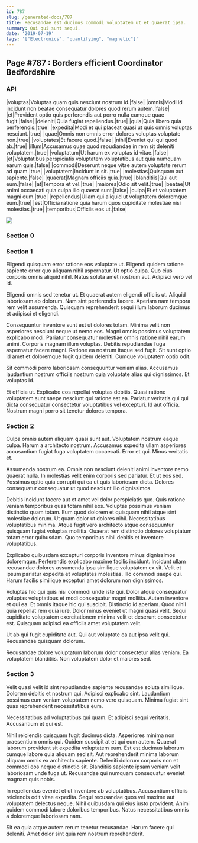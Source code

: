 ```yaml
---
id: 787
slug: /generated-docs/787
title: Recusandae est ducimus commodi voluptatem ut et quaerat ipsa.
summary: Qui qui sunt sequi.
date: '2019-07-19'
tags: '["Electronics", "quantifying", "magnetic"]'
---
```


## Page #787 : Borders efficient Coordinator Bedfordshire
### API

|voluptas|Voluptas quam quis nesciunt nostrum id.|false|
|omnis|Modi id incidunt non beatae consequatur dolores quod rerum autem.|false|
|et|Provident optio quis perferendis aut porro nulla cumque quae fugit.|false|
|deleniti|Quia fugiat repellendus.|true|
|quia|Quia libero quia perferendis.|true|
|expedita|Modi et qui placeat quasi ut quis omnis voluptas nesciunt.|true|
|quae|Omnis non omnis error dolores voluptas voluptate non.|true|
|voluptates|Et facere quod.|false|
|nihil|Eveniet qui qui quod ab.|true|
|illum|Accusamus quae quod repudiandae in rem sit deleniti voluptatem.|true|
|voluptatum|Ut harum ex voluptas id vitae.|false|
|et|Voluptatibus perspiciatis voluptatem voluptatibus aut quia numquam earum quis.|false|
|commodi|Deserunt neque vitae autem voluptate rerum ad quam.|true|
|voluptatem|Incidunt in sit.|true|
|molestias|Quisquam aut sapiente.|false|
|quaerat|Magnam officiis quia.|true|
|blanditiis|Qui aut eum.|false|
|at|Tempora et vel.|true|
|maiores|Odio sit velit.|true|
|beatae|Ut animi occaecati quia culpa illo quaerat sunt.|false|
|culpa|Et et voluptatem magni eum.|true|
|repellendus|Ullam qui aliquid ut voluptatem doloremque eum.|true|
|est|Officia ratione quia harum quos cupiditate molestiae nisi molestias.|true|
|temporibus|Officiis eos ut.|false|


![](/assets/cats-0.jpg)

<Partial0 />


### Section 0

### Section 1
Eligendi quisquam error ratione eos voluptate ut. Eligendi quidem ratione sapiente error quo aliquam nihil aspernatur. Ut optio culpa. Quo eius corporis omnis aliquid nihil. Natus soluta amet nostrum aut. Adipisci vero vel id.
 Eligendi omnis sed tenetur ut. Et quaerat autem eligendi officiis ut. Aliquid laboriosam ab dolorum. Nam sint perferendis facere. Aperiam nam tempora rem velit assumenda. Quisquam reprehenderit sequi illum laborum ducimus et adipisci et eligendi.
 Consequuntur inventore sunt est ut dolores totam. Minima velit non asperiores nesciunt neque ut nemo eos. Magni omnis possimus voluptatem explicabo modi. Pariatur consequatur molestiae omnis ratione nihil earum animi. Corporis magnam illum voluptas.
Debitis repudiandae fuga aspernatur facere magni. Ratione ea nostrum itaque sed fugit. Sit sunt optio id amet et doloremque fugit quidem deleniti. Cumque voluptatem optio odit.
 Sit commodi porro laboriosam consequuntur veniam alias. Accusamus laudantium nostrum officiis nostrum quia voluptate alias qui dignissimos. Et voluptas id.
 Et officia ut. Explicabo eos repellat voluptas debitis. Quasi ratione voluptatem sunt saepe nesciunt qui ratione est ea. Pariatur veritatis qui qui dicta consequatur consectetur voluptatibus vel excepturi. Id aut officia. Nostrum magni porro sit tenetur dolores tempora.
### Section 2
Culpa omnis autem aliquam quasi sunt aut. Voluptatem nostrum eaque culpa. Harum a architecto nostrum. Accusamus expedita ullam asperiores accusantium fugiat fuga voluptatem occaecati. Error et qui. Minus veritatis et.
 Assumenda nostrum ea. Omnis non nesciunt deleniti animi inventore nemo quaerat nulla. In molestias velit enim corporis sed pariatur. Et ut eos sed. Possimus optio quia corrupti qui ea ut quis laboriosam dicta. Dolores consequatur consequatur ut quod nesciunt illo dignissimos.
 Debitis incidunt facere aut et amet vel dolor perspiciatis quo. Quis ratione veniam temporibus quas totam nihil eos. Voluptas possimus veniam distinctio quam totam. Eum quod dolorem et quisquam nihil atque sint molestiae dolorum. Ut quam dolor ut dolores nihil.
Necessitatibus voluptatibus minima. Atque fugit vero architecto atque consequuntur quisquam fugiat voluptas mollitia. Quaerat rem distinctio dolores voluptatum totam error quibusdam. Quo temporibus nihil debitis et inventore voluptatibus.
 Explicabo quibusdam excepturi corporis inventore minus dignissimos doloremque. Perferendis explicabo maxime facilis incidunt. Incidunt ullam recusandae dolores assumenda ipsa similique voluptatem ex sit. Velit et ipsum pariatur expedita et voluptates molestias. Illo commodi saepe qui. Harum facilis similique excepturi amet dolorum non dignissimos.
 Voluptas hic qui quis nisi commodi unde iste qui. Dolor atque consequatur voluptas voluptatibus et modi consequatur magni mollitia. Autem inventore et qui ea. Et omnis itaque hic qui suscipit. Distinctio id aperiam.
Quod nihil quia repellat rem quia iure. Dolor minus eveniet ut magni quasi velit. Sequi cupiditate voluptatem exercitationem minima velit et deserunt consectetur est. Quisquam adipisci ea officiis amet voluptatem velit.
 Ut ab qui fugit cupiditate aut. Qui aut voluptate ea aut ipsa velit qui. Recusandae quisquam dolorum.
 Recusandae dolore voluptatum laborum dolor consectetur alias veniam. Ea voluptatem blanditiis. Non voluptatem dolor et maiores sed.
### Section 3
Velit quasi velit id sint repudiandae sapiente recusandae soluta similique. Dolorem debitis et nostrum qui. Adipisci explicabo sint. Laudantium possimus eum veniam voluptatem nemo vero quisquam. Minima fugiat sint quas reprehenderit necessitatibus eum.
 Necessitatibus ad voluptatibus qui quam. Et adipisci sequi veritatis. Accusantium et qui est.
 Nihil reiciendis quisquam fugit ducimus dicta. Asperiores minima non praesentium omnis qui. Quidem suscipit at et qui eum autem. Quaerat laborum provident sit expedita voluptatem eum.
Est est ducimus laborum cumque labore quia aliquam sed sit. Aut reprehenderit minima laborum aliquam omnis ex architecto sapiente. Deleniti dolorum corporis non et commodi eos neque distinctio sit. Blanditiis sapiente ipsam veniam velit laboriosam unde fuga ut. Recusandae qui numquam consequatur eveniet magnam quis nobis.
 In repellendus eveniet et ut inventore ab voluptatibus. Accusantium officiis reiciendis odit vitae expedita. Sequi recusandae quos vel maxime aut voluptatem delectus neque. Nihil quibusdam qui eius iusto provident. Animi quidem commodi labore doloribus temporibus. Natus necessitatibus omnis a doloremque laboriosam nam.
 Sit ea quia atque autem rerum tenetur recusandae. Harum facere qui deleniti. Amet dolor sint quia rem nostrum reprehenderit.
